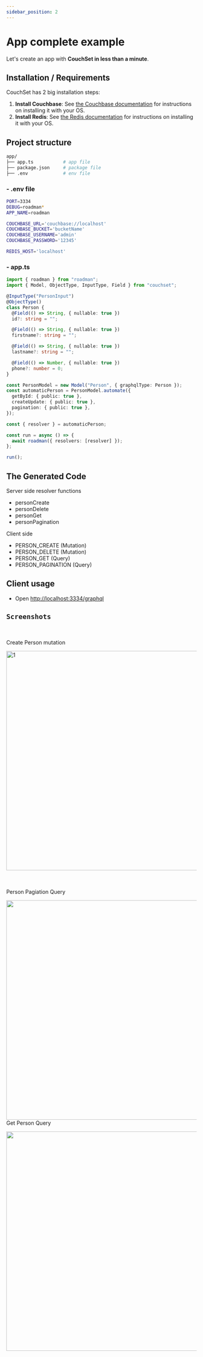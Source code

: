 ```yaml
---
sidebar_position: 2
---
```


# App complete example

Let's create an app with **CouchSet in less than a minute**.

## Installation / Requirements

CouchSet has 2 big installation steps:

1. **Install Couchbase**: See [the Couchbase documentation](https://docs.couchbase.com/server/current/install/install-intro.html) for instructions on installing it with your OS.
2. **Install Redis**: See [the Redis documentation](https://redis.io/download) for instructions on installing it with your OS.

## Project structure

```sh
app/
├── app.ts           # app file
├── package.json     # package file
├── .env             # env file
```

### - .env file

```sh
PORT=3334
DEBUG=roadman*
APP_NAME=roadman

COUCHBASE_URL='couchbase://localhost'
COUCHBASE_BUCKET='bucketName'
COUCHBASE_USERNAME='admin'
COUCHBASE_PASSWORD='12345'

REDIS_HOST='localhost'
```

### - app.ts

```ts
import { roadman } from "roadman";
import { Model, ObjectType, InputType, Field } from "couchset";

@InputType("PersonInput")
@ObjectType()
class Person {
  @Field(() => String, { nullable: true })
  id?: string = "";

  @Field(() => String, { nullable: true })
  firstname?: string = "";

  @Field(() => String, { nullable: true })
  lastname?: string = "";

  @Field(() => Number, { nullable: true })
  phone?: number = 0;
}

const PersonModel = new Model("Person", { graphqlType: Person });
const automaticPerson = PersonModel.automate({
  getById: { public: true },
  createUpdate: { public: true },
  pagination: { public: true },
});

const { resolver } = automaticPerson;

const run = async () => {
  await roadman({ resolvers: [resolver] });
};

run();
```

## The Generated Code

Server side resolver functions

- personCreate
- personDelete
- personGet
- personPagination

Client side

- PERSON_CREATE (Mutation)
- PERSON_DELETE (Mutation)
- PERSON_GET (Query)
- PERSON_PAGINATION (Query)

## Client usage

- Open [http://localhost:3334/graphql](http://localhost:3334/graphql)

## `Screenshots`

<div style={{ display: "flex", flexDirection: "column", alignItems: "center" }}>
  <br/>
  <p>Create Person mutation</p>
 <img src="/img/personCreate.png"  alt="1" width="579px"  />

 <br/>
 <br/>
 <br/>
  <p>Person Pagiation Query</p>
 <img src="/img/personPagination.png" align="right" width="579px" /> 

<br/>
<br/>
<br/>
 <p>Get Person Query</p>
 <img src="/img/personGet.png" align="right" width="579px" /> 
</div>
